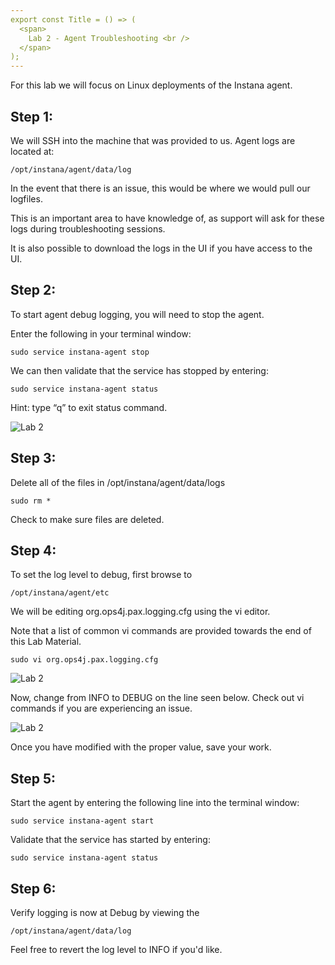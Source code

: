 ```yaml
---
export const Title = () => (
  <span>
    Lab 2 - Agent Troubleshooting <br />
  </span>
);
---
```

For this lab we will focus on Linux deployments of the Instana agent.

## Step 1:

We will SSH into the machine that was provided to us. Agent logs are located at:

```
/opt/instana/agent/data/log
```

In the event that there is an issue, this would be where we would pull our logfiles. 

This is an important area to have knowledge of, as support will ask for these logs during troubleshooting sessions. 

It is also possible to download the logs in the UI if you have access to the UI.

## Step 2: 

To start agent debug logging, you will need to stop the agent.

Enter the following in your terminal window:

```
sudo service instana-agent stop
```

We can then validate that the service has stopped by entering:

```
sudo service instana-agent status
```

Hint: type “q” to exit status command.

![Lab 2](images/2.3.png)


## Step 3:

Delete all of the files in /opt/instana/agent/data/logs

```
sudo rm *
```

Check to make sure files are deleted.

## Step 4:

To set the log level to debug, first browse to 

```
/opt/instana/agent/etc
```

We will be editing org.ops4j.pax.logging.cfg using the vi editor.

Note that a list of common vi commands are provided towards the end of this Lab Material. 

```
sudo vi org.ops4j.pax.logging.cfg
```

![Lab 2](images/lab2.2.png)

Now, change from INFO to DEBUG on the line seen below.
Check out vi commands if you are experiencing an issue.

![Lab 2](images/lab2.3.png)

Once you have modified with the proper value, save your work.

## Step 5:

Start the agent by entering the following line into the terminal window:

```
sudo service instana-agent start
```

Validate that the service has started by entering:

```
sudo service instana-agent status
```

## Step 6:

Verify logging is now at Debug by viewing the

```
/opt/instana/agent/data/log
```

Feel free to revert the log level to INFO if you'd like.







